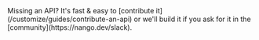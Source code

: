 <Tip>
    Missing an API? It's fast & easy to [contribute it](/customize/guides/contribute-an-api) or we'll build it if you ask for
    it in the [community](https://nango.dev/slack).
</Tip>

<CardGroup cols={4}>
    <Card title="Braintree" href="/integrations/all/braintree" color="#68a063" />
    <Card title="Chargebee" href="/integrations/all/chargebee" color="#68a063" />
    <Card title="Fiserv" href="/integrations/all/fiserv" color="#68a063" />
    <Card title="Gumroad" href="/integrations/all/gumroad" color="#68a063" />
    <Card title="Paypal" href="/integrations/all/paypal" color="#68a063" />
    <Card title="Pennylane" href="/integrations/all/pennylane" color="#68a063" />
    <Card title="Splitwise" href="/integrations/all/splitwise" color="#68a063" />
    <Card title="Squareup" href="/integrations/all/squareup" color="#68a063" />
    <Card title="Stripe" href="/integrations/all/stripe" color="#68a063" />
    <Card title="Tremendous" href="/integrations/all/tremendous" color="#68a063" />
</CardGroup>
